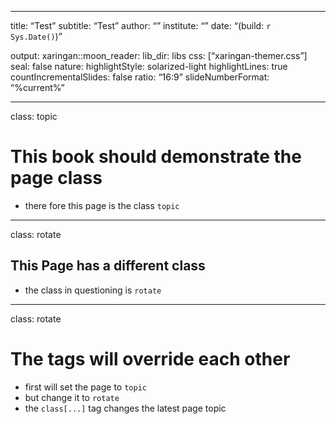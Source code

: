 
---

title: "Test"
subtitle: "Test"
author: ""
institute: ""
date: "(build: `r Sys.Date()`)"

output:
  xaringan::moon_reader:
    lib_dir: libs
    css: ["xaringan-themer.css"]
    seal: false
    nature:
      highlightStyle: solarized-light
      highlightLines: true
      countIncrementalSlides: false
      ratio: "16:9"
      slideNumberFormat: "%current%"

---

class: topic

# This book should demonstrate the page class
- there fore this page is the class `topic`

---

class: rotate

## This Page has a different class
- the class in questioning is `rotate`

---

class: rotate

# The tags will override each other
- first will set the page to `topic`
- but change it to `rotate`
- the `class[...]` tag changes the latest page topic

